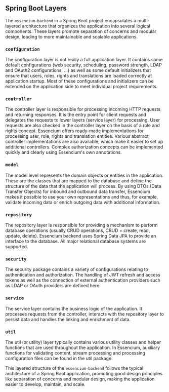 ## Spring Boot Layers

The `essencium-backend` in a Spring Boot project encapsulates a multi-layered architecture that organizes the application into several logical components. These layers promote separation of concerns and modular design, leading to more maintainable and scalable applications.

### `configuration`

The configuration layer is not really a full application layer. It contains some default configurations (web security, scheduling, password strength, LDAP and OAuth2 configurations, ...) as well as some default initializers that ensure that users, roles, rights and translations are loaded correctly at application startup. Most of these configurations and initializers can be extended on the application side to meet individual project requirements.

### `controller`

The controller layer is responsible for processing incoming HTTP requests and returning responses. It is the entry point for client requests and delegates the requests to lower layers (service layer) for processing. User requests are also checked in the controller layer on the basis of a role and rights concept. Essencium offers ready-made implementations for processing user, role, rights and translation entities. Various abstract controller implementations are also available, which make it easier to set up additional controllers. Complex authorization concepts can be implemented quickly and clearly using Essencium's own annotations.

### `model`

The model level represents the domain objects or entities in the application. These are the classes that are mapped to the database and define the structure of the data that the application will process. By using DTOs (Data Transfer Objects) for inbound and outbound data transfer, Essencium makes it possible to use your own representations and thus, for example, validate incoming data or enrich outgoing data with additional information.

### `repository`

The repository layer is responsible for providing a mechanism to perform database operations (usually CRUD operations, CRUD = create, read, update, delete). Essencium backend uses Spring Data JPA to provide an interface to the database. All major relational database systems are supported.

### `security`

The security package contains a variety of configurations relating to authentication and authorization. The handling of JWT refresh and access tokens as well as the connection of external authentication providers such as LDAP or OAuth providers are defined here.

### `service`

The service layer contains the business logic of the application. It processes requests from the controller, interacts with the repository layer to persist data and handles the linking and enrichment of data.

### `util`

The util (or utility) layer typically contains various utility classes and helper functions that are used throughout the application. In Essencium, auxiliary functions for validating content, stream processing and processing configuration files can be found in the util package.

This layered structure of the `essencium-backend` follows the typical architecture of a Spring Boot application, promoting good design principles like separation of concerns and modular design, making the application easier to develop, maintain, and scale.
